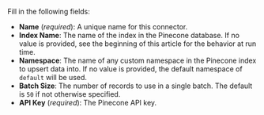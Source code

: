 Fill in the following fields:

- **Name** (_required_): A unique name for this connector.
- **Index Name**: The name of the index in the Pinecone database. If no value is provided, see the beginning of this article for the behavior at run time.
- **Namespace**: The name of any custom namespace in the Pinecone index to upsert data into. If no value is provided, the default namespace of `default` will be used.
- **Batch Size**: The number of records to use in a single batch. The default is `50` if not otherwise specified.
- **API Key** (_required_): The Pinecone API key.